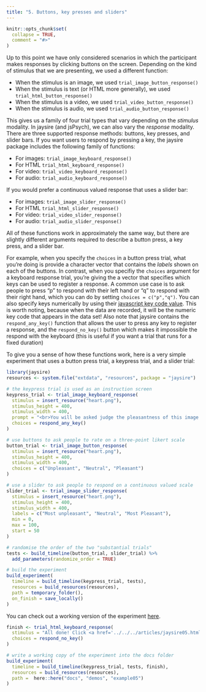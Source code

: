 ```yaml
---
title: "5. Buttons, key presses and sliders"
---
```


```r
knitr::opts_chunk$set(
  collapse = TRUE,
  comment = "#>"
)
```

Up to this point we have only considered scenarios in which the participant makes responses by clicking buttons on the screen. Depending on the kind of stimulus that we are presenting, we used a different function:

- When the stimulus is an image, we used `trial_image_button_response()` 
- When the stimulus is text (or HTML more generally), we used `trial_html_button_response()` 
- When the stimulus is a video, we used `trial_video_button_response()` 
- When the stimulus is audio, we used `trial_audio_button_response()`

This gives us a family of four trial types that vary depending on the *stimulus* modality. In jaysire (and jsPsych), we can also vary the *response* modality. There are three supported response methods: buttons, key presses, and slider bars. If you want users to respond by pressing a key, the jaysire package includes the following family of functions:

- For images: `trial_image_keyboard_response()` 
- For HTML `trial_html_keyboard_response()` 
- For video: `trial_video_keyboard_response()` 
- For audio: `trial_audio_keyboard_response()`

If you would prefer a continuous valued response that uses a slider bar:

- For images: `trial_image_slider_response()` 
- For HTML `trial_html_slider_response()` 
- For video: `trial_video_slider_response()` 
- For audio: `trial_audio_slider_response()`

All of these functions work in approximately the same way, but there are slightly different arguments required to describe a button press, a key press, and a slider bar. 

For example, when you specify the `choices` in a button press trial, what you're doing is provide a character vector that contains the *labels* shown on each of the buttons. In contrast, when you specifiy the `choices` argument for a keyboard response trial, you're giving the a vector that specifies which keys can be used to register a response. A common use case is to ask people to press "p" to respond with their left hand or "q" to respond with their right hand, which you can do by setting `choices = c("p","q")`. You can also specify keys numerically by using their [javascript key code value](https://www.cambiaresearch.com/articles/15/javascript-char-codes-key-codes). This is worth noting, because when the data are recorded, it will be the numeric key code that appears in the data set! Also note that jaysire contains the `respond_any_key()` function that allows the user to press any key to register a response, and the `respond_no_key()` button which makes it impossible the respond with the keyboard (this is useful if you want a trial that runs for a fixed duration)

To give you a sense of how these functions work, here is a very simple experiment that uses a button press trial, a keypress trial, and a slider trial:

```r
library(jaysire)
resources <- system.file("extdata", "resources", package = "jaysire")

# the keypress trial is used as an instruction screen
keypress_trial <- trial_image_keyboard_response(
  stimulus = insert_resource("heart.png"),
  stimulus_height = 400,
  stimulus_width = 400,
  prompt = "<br>You will be asked judge the pleasantness of this image. Press any key to continue",
  choices = respond_any_key()
)

# use buttons to ask people to rate on a three-point likert scale
button_trial <- trial_image_button_response(
  stimulus = insert_resource("heart.png"), 
  stimulus_height = 400,
  stimulus_width = 400,
  choices = c("Unpleasant", "Neutral", "Pleasant") 
)

# use a slider to ask people to respond on a continuous valued scale
slider_trial <- trial_image_slider_response(
  stimulus = insert_resource("heart.png"), 
  stimulus_height = 400,
  stimulus_width = 400,
  labels = c("Most unpleasant", "Neutral", "Most Pleasant"),
  min = 0,
  max = 100,
  start = 50
)

# randomise the order of the two "substantial trials"
tests <- build_timeline(button_trial, slider_trial) %>%
  add_parameters(randomize_order = TRUE)

# build the experiment
build_experiment(
  timeline = build_timeline(keypress_trial, tests),
  resources = build_resources(resources),
  path = temporary_folder(), 
  on_finish = save_locally()
)
```

You can check out a working version of the experiment [here](../demos/example05/experiment/index.html).

```r
finish <- trial_html_keyboard_response(
  stimulus = "All done! Click <a href='../../../articles/jaysire05.html'>here</a> to return to the vignette.",
  choices = respond_no_key()
)

# write a working copy of the experiment into the docs folder
build_experiment(
  timeline = build_timeline(keypress_trial, tests, finish),
  resources = build_resources(resources),
  path =  here::here("docs", "demos", "example05")
)
```



